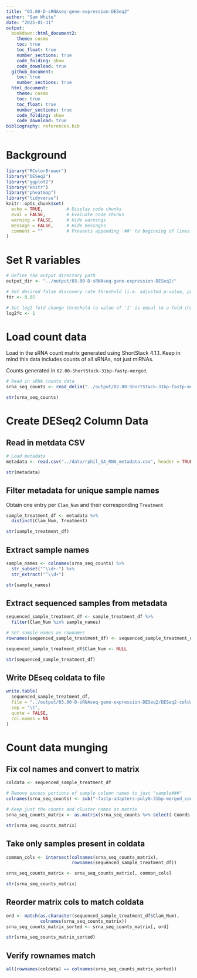 ```yaml
---
title: "03.00-D-sRNAseq-gene-expression-DESeq2"
author: "Sam White"
date: "2025-01-31"
output: 
  bookdown::html_document2:
    theme: cosmo
    toc: true
    toc_float: true
    number_sections: true
    code_folding: show
    code_download: true
  github_document:
    toc: true
    number_sections: true
  html_document:
    theme: cosmo
    toc: true
    toc_float: true
    number_sections: true
    code_folding: show
    code_download: true
bibliography: references.bib
---
```


# Background


```r
library("RColorBrewer")
library("DESeq2")
library("ggplot2")
library("knitr")
library("pheatmap")
library("tidyverse")
knitr::opts_chunk$set(
  echo = TRUE,         # Display code chunks
  eval = FALSE,        # Evaluate code chunks
  warning = FALSE,     # Hide warnings
  message = FALSE,     # Hide messages
  comment = ""         # Prevents appending '##' to beginning of lines in code output
)
```


# Set R variables
```r
# Define the output directory path
output_dir <- "../output/03.00-D-sRNAseq-gene-expression-DESeq2/"

# Set desired false discovery rate threshold (i.e. adjusted p-value, padj)
fdr <- 0.05

# Set log2 fold change threshold (a value of '1' is equal to a fold change of '2')
log2fc <- 1
```

# Load count data

Load in the sRNA count matrix generated using ShortStack 4.1.1. Keep in mind this data includes counts of all sRNAs, not just miRNAs.

Counts generated in `02.00-ShortStack-31bp-fastp-merged`.

```r
# Read in sRNA counts data
srna_seq_counts <- read_delim("../output/02.00-ShortStack-31bp-fastp-merged/ShortStack_out/Counts.txt", delim="\t")

str(srna_seq_counts)

```

# Create DESeq2 Column Data

## Read in metdata CSV
```r
# Load metadata
metadata <- read.csv("../data/rphil_OA_RNA_metadata.csv", header = TRUE)

str(metadata)
```

## Filter metadata for unique sample names

Obtain one entry per `Clam_Num` and their corresponding `Treatment`
```r
sample_treatment_df <- metadata %>%
  distinct(Clam_Num, Treatment)

str(sample_treatment_df)
```

## Extract sample names
```r
sample_names <- colnames(srna_seq_counts) %>%
  str_subset("^\\d+-") %>%
  str_extract("^\\d+")

str(sample_names)
```

## Extract sequenced samples from metadata
```r
sequenced_sample_treatment_df <- sample_treatment_df %>%
  filter(Clam_Num %in% sample_names)

# Set sample names as rownames
rownames(sequenced_sample_treatment_df) <- sequenced_sample_treatment_df$Clam_Num

sequenced_sample_treatment_df$Clam_Num <- NULL

str(sequenced_sample_treatment_df)
```

## Write DEseq coldata to file
```r
write.table(
  sequenced_sample_treatment_df,
  file = "../output/03.00-D-sRNAseq-gene-expression-DESeq2/DESeq2-coldata.tab",
  sep = "\t",
  quote = FALSE,
  col.names = NA
)

```


# Count data munging

## Fix col names and convert to matrix
```r
coldata <- sequenced_sample_treatment_df

# Remove excess portions of sample column names to just "sample###"
colnames(srna_seq_counts) <- sub("-fastp-adapters-polyG-31bp-merged_condensed", "", colnames(srna_seq_counts))

# Keep just the counts and cluster names as matrix
srna_seq_counts_matrix <- as.matrix(srna_seq_counts %>% select(-Coords, -MIRNA) %>% column_to_rownames(var = "Name"))

str(srna_seq_counts_matrix)
```

## Take only samples present in coldata
```r

common_cols <- intersect(colnames(srna_seq_counts_matrix),
                         rownames(sequenced_sample_treatment_df))

srna_seq_counts_matrix <- srna_seq_counts_matrix[, common_cols]

str(srna_seq_counts_matrix)
```

## Reorder matrix cols to match coldata
```r
ord <- match(as.character(sequenced_sample_treatment_df$Clam_Num),
             colnames(srna_seq_counts_matrix))
srna_seq_counts_matrix_sorted <- srna_seq_counts_matrix[, ord]

str(srna_seq_counts_matrix_sorted)

```

## Verify rownames match
```r
all(rownames(coldata) == colnames(srna_seq_counts_matrix_sorted))
```

